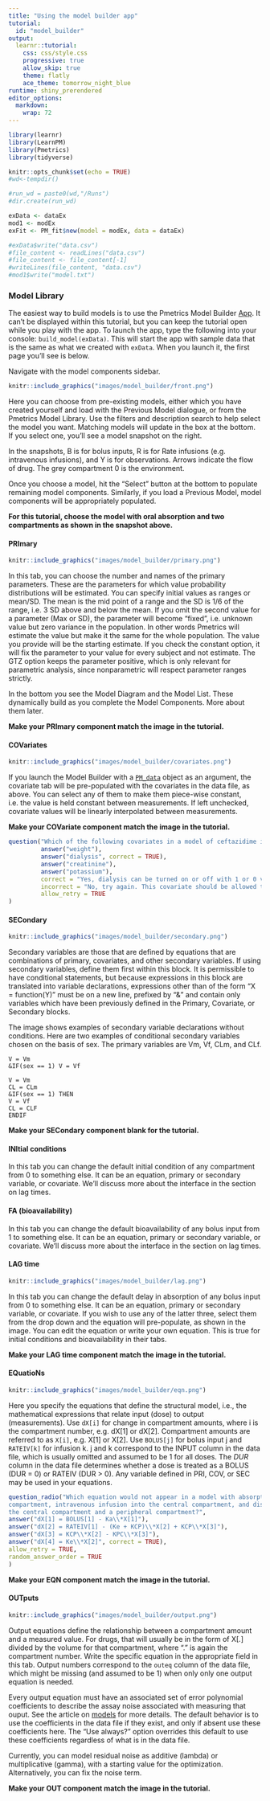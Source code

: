 ```yaml
---
title: "Using the model builder app"
tutorial:
  id: "model_builder"
output:
  learnr::tutorial:
    css: css/style.css
    progressive: true
    allow_skip: true
    theme: flatly
    ace_theme: tomorrow_night_blue
runtime: shiny_prerendered
editor_options:
  markdown:
    wrap: 72
---
```


```r
library(learnr)
library(LearnPM)
library(Pmetrics)
library(tidyverse)

knitr::opts_chunk$set(echo = TRUE)
#wd<-tempdir()

#run_wd = paste0(wd,"/Runs")
#dir.create(run_wd)

exData <- dataEx
mod1 <- modEx
exFit <- PM_fit$new(model = modEx, data = dataEx)

#exData$write("data.csv")
#file_content <- readLines("data.csv")
#file_content <- file_content[-1]
#writeLines(file_content, "data.csv")
#mod1$write("model.txt")
```

### Model Library



The easiest way to build models is to use the Pmetrics Model Builder
[App](https://lapkb.github.io/Pmetrics/reference/build_model.html).
It can't be displayed within this tutorial, but you can keep the
tutorial open while you play with the app. To launch the app, type the
following into your console: `build_model(exData)`. This will start
the app with sample data that is the same as what we created with
`exData`. When you launch it, the first page you'll see is below.

Navigate with the model components sidebar.

```r
knitr::include_graphics("images/model_builder/front.png")
```

Here you can choose from pre-existing models, either which you have
created yourself and load with the Previous Model dialogue, or from the
Pmetrics Model Library. Use the filters and description search to help
select the model you want. Matching models will update in the box at the
bottom. If you select one, you'll see a model snapshot on the right.

In the snapshots, B is for bolus inputs, R is for Rate infusions (e.g.
intravenous infusions), and Y is for observations. Arrows indicate the
flow of drug. The grey compartment 0 is the environment.

Once you choose a model, hit the "Select" button at the bottom to
populate remaining model components. Similarly, if you load a Previous
Model, model components will be appropriately populated.

**For this tutorial, choose the model with oral absorption and two
compartments as shown in the snapshot above.**

#### PRImary

```r
knitr::include_graphics("images/model_builder/primary.png")
```

In this tab, you can choose the number and names of the primary
parameters. These are the parameters for which value probability
distributions will be estimated. You can specify initial values as
ranges or mean/SD. The mean is the mid point of a range and the SD is
1/6 of the range, i.e. 3 SD above and below the mean. If you omit the
second value for a parameter (Max or SD), the parameter will become
"fixed", i.e. unknown value but zero variance in the population. In
other words Pmetrics will estimate the value but make it the same for
the whole population. The value you provide will be the starting
estimate. If you check the constant option, it will fix the parameter to
your value for every subject and not estimate. The GTZ option keeps the
parameter positive, which is only relevant for parametric analysis,
since nonparametric will respect parameter ranges strictly.

In the bottom you see the Model Diagram and the Model List. These
dynamically build as you complete the Model Components. More about them
later.

**Make your PRImary component match the image in the tutorial.**

#### COVariates

```r
knitr::include_graphics("images/model_builder/covariates.png")
```

If you launch the Model Builder with a [`PM_data`](https://lapkb.github.io/Pmetrics/reference/PM_data.html) object as an argument,
the covariate tab will be pre-populated with the covariates in the data
file, as above. You can select any of them to make them piece-wise
constant, i.e. the value is held constant between measurements. If left
unchecked, covariate values will be linearly interpolated between
measurements.

**Make your COVariate component match the image in the tutorial.**

```r

question("Which of the following covariates in a model of ceftazidime in intermittent hemodialysis would be most likely to be checked as piece-wise constant?",
         answer("weight"),
         answer("dialysis", correct = TRUE),
         answer("creatinine"),
         answer("potassium"),
         correct = "Yes, dialysis can be turned on or off with 1 or 0 values which will be constant until changed.",
         incorrect = "No, try again. This covariate should be allowed to change between measurements.",
         allow_retry = TRUE
)

```

#### SECondary

```r
knitr::include_graphics("images/model_builder/secondary.png")
```

Secondary variables are those that are defined by equations that are
combinations of primary, covariates, and other secondary variables. If
using secondary variables, define them first within this block. It is
permissible to have conditional statements, but because expressions in
this block are translated into variable declarations, expressions other
than of the form "X = function(Y)" must be on a new line, prefixed by
"&" and contain only variables which have been previously defined in the
Primary, Covariate, or Secondary blocks.

The image shows examples of secondary variable declarations without
conditions. Here are two examples of conditional secondary variables
chosen on the basis of sex. The primary variables are Vm, Vf, CLm, and
CLf.

```
V = Vm
&IF(sex == 1) V = Vf

V = Vm
CL = CLm
&IF(sex == 1) THEN
V = Vf
CL = CLF
ENDIF
```

**Make your SECondary component blank for the tutorial.**

#### INItial conditions

In this tab you can change the default initial condition of any
compartment from 0 to something else. It can be an equation, primary or
secondary variable, or covariate. We'll discuss more about the interface
in the section on lag times.

#### FA (bioavailability)

In this tab you can change the default bioavailability of any bolus
input from 1 to something else. It can be an equation, primary or
secondary variable, or covariate. We'll discuss more about the interface
in the section on lag times.

#### LAG time

```r
knitr::include_graphics("images/model_builder/lag.png")
```

In this tab you can change the default delay in absorption of any bolus
input from 0 to something else. It can be an equation, primary or
secondary variable, or covariate. If you wish to use any of the latter
three, select them from the drop down and the equation will
pre-populate, as shown in the image. You can edit the equation or write
your own equation. This is true for initial conditions and
bioavailability in their tabs.

**Make your LAG time component match the image in the tutorial.**

#### EQuatioNs

```r
knitr::include_graphics("images/model_builder/eqn.png")
```

Here you specify the equations that define the structural model, i.e., the
mathematical expressions that relate input (dose) to output (measurements).
Use `dX[i]` for change in compartment amounts, where i is the compartment number,
e.g. dX[1] or dX[2]. Compartment amounts are referred to as `X[i]`, e.g. X[1] or X[2].
Use `BOLUS[j]` for bolus input j and `RATEIV[k]` for infusion k.
j and k correspond to the INPUT column in the data file, which is usually omitted and assumed to be 1 for all doses. The _DUR_ column in the data file determines whether a dose is treated as a BOLUS (DUR = 0) or RATEIV (DUR > 0). Any variable defined in PRI, COV, or SEC may be used in your equations.

```r

question_radio("Which equation would not appear in a model with absorption from an oral dose into a central
compartment, intravenous infusion into the central compartment, and distribution between
the central compartment and a peripheral compartment?",
answer("dX[1] = BOLUS[1] - Ka\\*X[1]"),
answer("dX[2] = RATEIV[1] - (Ke + KCP)\\*X[2] + KCP\\*X[3]"),
answer("dX[3] = KCP\\*X[2] - KPC\\*X[3]"),
answer("dX[4] = Ke\\*X[2]", correct = TRUE),
allow_retry = TRUE,
random_answer_order = TRUE
)

```

**Make your EQN component match the image in the tutorial.**

#### OUTputs

```r
knitr::include_graphics("images/model_builder/output.png")
```

Output equations define the relationship between a compartment amount and a measured
value. For drugs, that will usually be in the form of X[.] divided by the volume
for that compartment, where "." is again the compartment number. Write the specific equation
in the appropriate field in this tab. Output numbers correspond to the `outeq` column
of the data file, which might be missing (and assumed to be 1) when only only one output
equation is needed.

Every output equation must have an associated set of error polynomial coefficients
to describe the assay noise associated with measuring that ouput. See the article
on [models](https://lapkb.github.io/Pmetrics/articles/models.html) for more details.
The default behavior is to use the coefficients
in the data file if they exist, and only if absent use these coefficients here.
The "Use always?" option overrides this default to use these coefficients regardless
of what is in the data file.

Currently, you can model residual noise as additive (lambda) or multiplicative (gamma),
with a starting value for the optimization. Alternatively, you can fix the noise term.

**Make your OUT component match the image in the tutorial.**
